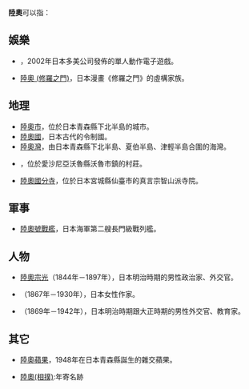 {{TOCright}}
'''陸奧'''可以指：
==娛樂==
*{{Internal link helper/en|陸奧大冒險|Mutsu to Nohohon}}，2002年日本多美公司發佈的單人動作電子遊戲。
*[[陸奧_(修羅之門)|陸奧 (修羅之門)]]，日本漫畫《修羅之門》的虛構家族。
==地理==
*[[陸奧市|陸奧市]]，位於日本青森縣下北半島的城市。
*[[陸奧國|陸奧國]]，日本古代的令制國。
*[[陸奧灣|陸奧灣]]，由日本青森縣下北半島、夏伯半島、津輕半島合圍的海灣。
*{{Internal link helper/en|陸奧 (愛沙尼亞)|Mutsu, Estonia}}，位於愛沙尼亞沃魯縣沃魯市鎮的村莊。
*[[陸奧國分寺|陸奧國分寺]]，位於日本宮城縣仙臺市的真言宗智山派寺院。
==軍事==
*[[陸奧號戰艦|陸奧號戰艦]]，日本海軍第二艘長門級戰列艦。
==人物==
*[[陸奧宗光|陸奧宗光]]（1844年－1897年），日本明治時期的男性政治家、外交官。
*{{Internal link helper/en|Iso Mutsu}}（1867年－1930年），日本女性作家。
*{{Internal link helper/en|陸奧弘吉|Mutsu Hirokichi}}（1869年－1942年），日本明治時期跟大正時期的男性外交官、教育家。
==其它==
*[[陸奧蘋果|陸奧蘋果]]，1948年在日本青森縣誕生的雜交蘋果。
{{Disambiguation|M|cat=二字消歧義}}
*[[陸奧(相撲)|陸奧(相撲)]]:年寄名跡